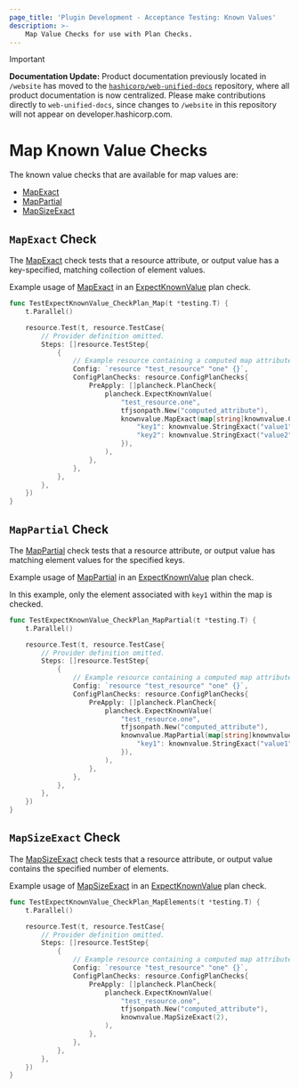 ```yaml
---
page_title: 'Plugin Development - Acceptance Testing: Known Values'
description: >-
    Map Value Checks for use with Plan Checks.
---
```


> [!IMPORTANT]  
> **Documentation Update:** Product documentation previously located in `/website` has moved to the [`hashicorp/web-unified-docs`](https://github.com/hashicorp/web-unified-docs) repository, where all product documentation is now centralized. Please make contributions directly to `web-unified-docs`, since changes to `/website` in this repository will not appear on developer.hashicorp.com.

# Map Known Value Checks

The known value checks that are available for map values are:

* [MapExact](/terraform/plugin/testing/acceptance-tests/known-value-checks/map#mapexact-check)
* [MapPartial](/terraform/plugin/testing/acceptance-tests/known-value-checks/map#mappartial-check)
* [MapSizeExact](/terraform/plugin/testing/acceptance-tests/known-value-checks/map#mapsizeexact-check)

## `MapExact` Check

The [MapExact](https://pkg.go.dev/github.com/hashicorp/terraform-plugin-testing/knownvalue#MapExact) check tests that a resource attribute, or output value has a key-specified, matching collection of element values.

Example usage of [MapExact](https://pkg.go.dev/github.com/hashicorp/terraform-plugin-testing/knownvalue#MapExact) in an [ExpectKnownValue](/terraform/plugin/testing/acceptance-tests/plan-checks/resource) plan check.

```go
func TestExpectKnownValue_CheckPlan_Map(t *testing.T) {
	t.Parallel()

	resource.Test(t, resource.TestCase{
		// Provider definition omitted.
		Steps: []resource.TestStep{
			{
        	    // Example resource containing a computed map attribute named "computed_attribute"
				Config: `resource "test_resource" "one" {}`,
				ConfigPlanChecks: resource.ConfigPlanChecks{
					PreApply: []plancheck.PlanCheck{
						plancheck.ExpectKnownValue(
							"test_resource.one",
							tfjsonpath.New("computed_attribute"),
							knownvalue.MapExact(map[string]knownvalue.Check{
								"key1": knownvalue.StringExact("value1"),
								"key2": knownvalue.StringExact("value2"),
							}),
						),
					},
				},
			},
		},
	})
}
```

## `MapPartial` Check

The [MapPartial](https://pkg.go.dev/github.com/hashicorp/terraform-plugin-testing/knownvalue#MapPartial) check tests that a resource attribute, or output value has matching element values for the specified keys.

Example usage of [MapPartial](https://pkg.go.dev/github.com/hashicorp/terraform-plugin-testing/knownvalue#MapPartial) in an [ExpectKnownValue](/terraform/plugin/testing/acceptance-tests/plan-checks/resource) plan check.

In this example, only the element associated with `key1` within the map is checked.

```go
func TestExpectKnownValue_CheckPlan_MapPartial(t *testing.T) {
	t.Parallel()

	resource.Test(t, resource.TestCase{
		// Provider definition omitted.
		Steps: []resource.TestStep{
			{
        	    // Example resource containing a computed map attribute named "computed_attribute"
				Config: `resource "test_resource" "one" {}`,
				ConfigPlanChecks: resource.ConfigPlanChecks{
					PreApply: []plancheck.PlanCheck{
						plancheck.ExpectKnownValue(
							"test_resource.one",
							tfjsonpath.New("computed_attribute"),
							knownvalue.MapPartial(map[string]knownvalue.Check{
								"key1": knownvalue.StringExact("value1"),
							}),
						),
					},
				},
			},
		},
	})
}
```

## `MapSizeExact` Check

The [MapSizeExact](https://pkg.go.dev/github.com/hashicorp/terraform-plugin-testing/knownvalue#MapSizeExact) check tests that a resource attribute, or output value contains the specified number of elements.

Example usage of [MapSizeExact](https://pkg.go.dev/github.com/hashicorp/terraform-plugin-testing/knownvalue#MapSizeExact) in an [ExpectKnownValue](/terraform/plugin/testing/acceptance-tests/plan-checks/resource) plan check.

```go
func TestExpectKnownValue_CheckPlan_MapElements(t *testing.T) {
	t.Parallel()

	resource.Test(t, resource.TestCase{
		// Provider definition omitted.
		Steps: []resource.TestStep{
			{
        	    // Example resource containing a computed map attribute named "computed_attribute"
				Config: `resource "test_resource" "one" {}`,
				ConfigPlanChecks: resource.ConfigPlanChecks{
					PreApply: []plancheck.PlanCheck{
						plancheck.ExpectKnownValue(
							"test_resource.one",
							tfjsonpath.New("computed_attribute"),
							knownvalue.MapSizeExact(2),
						),
					},
				},
			},
		},
	})
}
```